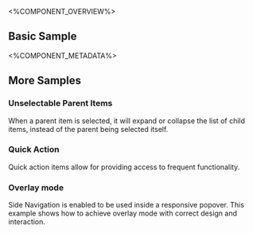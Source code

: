 
<%COMPONENT_OVERVIEW%>

## Basic Sample
<Basic />

<%COMPONENT_METADATA%>

## More Samples

### Unselectable Parent Items
When a parent item is selected, it will expand or collapse the list of child items, instead of the parent being selected itself.

<UnselectableParentItems />

### Quick Action
Quick action items allow for providing access to frequent functionality.

<QuickAction />

### Overlay mode
Side Navigation is enabled to be used inside a responsive popover. This example shows how to achieve overlay mode with correct design and interaction.

<OverlayMode />
